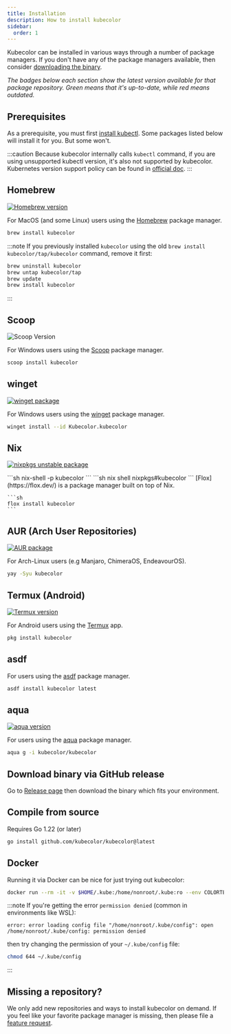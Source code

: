 ```yaml
---
title: Installation
description: How to install kubecolor
sidebar:
  order: 1
---
```



Kubecolor can be installed in various ways through a number of package managers.
If you don't have any of the package managers available, then consider [downloading the binary](#download-binary-via-github-release).

*The badges below each section show the latest version available for that package repository.
Green means that it's up-to-date, while red means outdated.*

## Prerequisites

As a prerequisite, you must first [install kubectl](https://kubernetes.io/docs/tasks/tools/#kubectl).
Some packages listed below will install it for you. But some won't.

:::caution
  Because kubecolor internally calls `kubectl` command, if you are using unsupported kubectl version, it's also not supported by kubecolor.
  Kubernetes version support policy can be found in [official doc](https://kubernetes.io/docs/setup/release/version-skew-policy/).
:::

## Homebrew

[![Homebrew version](https://repology.org/badge/version-for-repo/homebrew/kubecolor.svg)](https://repology.org/project/kubecolor/versions)

For MacOS (and some Linux) users using the [Homebrew](https://brew.sh/) package manager.

```bash
brew install kubecolor
```

:::note
If you previously installed `kubecolor` using the old `brew install kubecolor/tap/kubecolor` command, remove it first:

```bash
brew uninstall kubecolor
brew untap kubecolor/tap
brew update
brew install kubecolor
```

:::

## Scoop

![Scoop Version](https://img.shields.io/scoop/v/kubecolor?label=Scoop%2FMain&color=4cc61f)

For Windows users using the [Scoop](https://scoop.sh/) package manager.

```sh
scoop install kubecolor
```

## winget

[![winget package](https://repology.org/badge/version-for-repo/winget/kubecolor.svg)](https://repology.org/project/kubecolor/versions)

For Windows users using the [winget](https://learn.microsoft.com/en-us/windows/package-manager/winget/)
package manager.

```sh
winget install --id Kubecolor.kubecolor
```

## Nix

[![nixpkgs unstable package](https://repology.org/badge/version-for-repo/nix_unstable/kubecolor.svg)](https://repology.org/project/kubecolor/versions)

<Tabs>
  <TabItem label="nix-shell">
    ```sh
    nix-shell -p kubecolor
    ```
  </TabItem>
  <TabItem label="nix shell">
    ```sh
    nix shell nixpkgs#kubecolor
    ```
  </TabItem>
  <TabItem label="flox">
    [Flox](https://flox.dev/) is a package manager built on top of Nix.

    ```sh
    flox install kubecolor
    ```
  </TabItem>
</Tabs>

## AUR (Arch User Repositories)

[![AUR package](https://repology.org/badge/version-for-repo/aur/kubecolor.svg)](https://repology.org/project/kubecolor/versions)

For Arch-Linux users (e.g Manjaro, ChimeraOS, EndeavourOS).

```sh
yay -Syu kubecolor
```

## Termux (Android)

[![Termux version](https://repology.org/badge/version-for-repo/termux/kubecolor.svg)](https://repology.org/project/kubecolor/versions)

For Android users using the [Termux](https://github.com/termux/termux-app) app.

```sh
pkg install kubecolor
```

## asdf

For users using the [asdf](https://github.com/asdf-vm/asdf) package manager.

```sh
asdf install kubecolor latest
```

## aqua

[![aqua version](https://img.shields.io/badge/dynamic/yaml?url=https%3A%2F%2Fgithub.com%2Faquaproj%2Faqua-registry%2Fraw%2F8c9f102b42aa88fde6cc649269b57875556f9c9c%2Fpkgs%2Fkubecolor%2Fkubecolor%2Fpkg.yaml&query=%24.packages%5B0%5D.name&label=aqua&color=4cc61f)](https://github.com/aquaproj/aqua-registry/blob/main/pkgs/kubecolor/kubecolor/pkg.yaml)

For users using the [aqua](https://aquaproj.github.io/) package manager.

```sh
aqua g -i kubecolor/kubecolor
```

## Download binary via GitHub release

Go to [Release page](https://github.com/kubecolor/kubecolor/releases) then download the binary which fits your environment.

## Compile from source

Requires Go 1.22 (or later)

```sh
go install github.com/kubecolor/kubecolor@latest
```

## Docker

Running it via Docker can be nice for just trying out kubecolor:

```sh
docker run --rm -it -v $HOME/.kube:/home/nonroot/.kube:ro --env COLORTERM ghcr.io/kubecolor/kubecolor get pods
```

:::note
If you're getting the error <code>permission denied</code>  (common in environments like WSL):

```log
error: error loading config file "/home/nonroot/.kube/config": open /home/nonroot/.kube/config: permission denied
```

then try changing the permission of your `~/.kube/config` file:

```sh
chmod 644 ~/.kube/config
```

:::

## Missing a repository?

We only add new repositories and ways to install kubecolor on demand.
If you feel like your favorite package manager is missing,
then please file a [feature request](https://github.com/kubecolor/kubecolor/issues/new?template=feature.yml).
